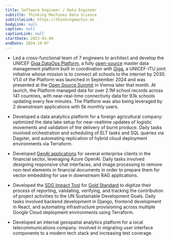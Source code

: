```yaml
---
title: Software Engineer / Data Engineer
subtitle: Thinking Machines Data Science
subtitleLink: https://thinkingmachin.es
bodyLink: null
caption: null
captionLink: null
startDate: 2023-01-09
endDate: 2024-10-07
---
```


- Led a cross-functional team of 7 engineers to architect and develop the UNICEF
  [Giga DataOps Platform](https://sync.giga.global), a fully
  [open-source](https://github.com/unicef/giga-dagster) master data management platform
  built in coordination with [Giga](https://giga.global), a UNICEF-ITU joint initiative whose mission is
  to connect all schools to the internet by 2030. V1.0 of the Platform was launched in September 2024 and
  was presented at the
  [Open Source Summit](https://osseu2024.sched.com/event/1iSnq/global-school-connectivity-dataops-platform-shilpa-arora-unicef)
  in Vienna later that month. At launch, the Platform managed data for over 2.1M school records across 141
  countries, with near-real-time connectivity data for 93k schools updating every few minutes. The Platform
  was also being leveraged by 2 downstream applications with 5k monthly users.

- Developed a data analytics platform for a foreign agricultural company: optimized
  the data lake setup for near-realtime updates of logistic movements and
  validation of the delivery of burnt produce. Daily tasks involved orchestration and
  scheduling of ELT tasks and SQL queries via Dagster, and automating replication
  of hybrid cloud deployment environments via Terraform.

- Developed [GenAI applications](https://thinkingmachin.es/llm-solutions/) for several enterprise clients in
  the financial sector, leveraging Azure OpenAI. Daily tasks involved designing responsive
  chat interfaces, and image processing to remove non-text elements in financial
  documents in order to prepare them for vector embedding for use in downstream
  RAG applications.

- Developed the [SDG Impact Tool](https://sdg-tool.goldstandard.org/) for
  [Gold Standard](https://goldstandard.org) to digitize their process
  of reporting, validating, verifying, and tracking the contribution of project
  activities to the UN Sustainable Development Goals. Daily tasks involved
  backend development in Django, frontend development in React, and
  automating infrastructure provisioning across multiple Google Cloud deployment
  environments using Terraform.

- Developed an internal geospatial analytics platform for a local telecommunications
  company: involved in migrating user interface components to a modern tech
  stack and increasing test coverage.
